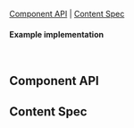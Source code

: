 
<Meta of={BadgeStories} />

<Title>Badge</Title>

[Component API](#ComponentAPI) | [Content Spec](#ContentSpec)

<Canvas of={BadgeStories.Default}/>

#### Example implementation
```jsx
<Badge size="medium" count={1} />
```

## Component API <a id="ComponentAPI" />
<ArgTypes />

## Content Spec <a id="ContentSpec" />
<Figma showLink height="100%" url="https://www.figma.com/file/9FDwjR8lYvincseDkKypC4/Component-Documentations?type=design&node-id=731-59622&mode=dev" />
